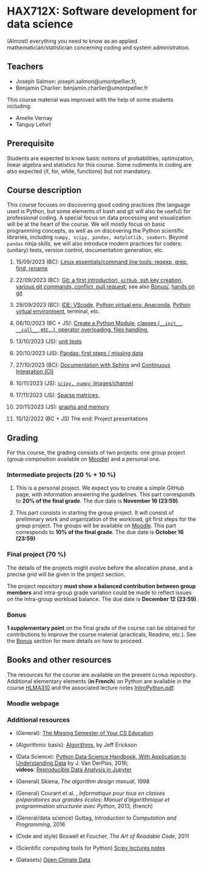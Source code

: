 # HAX712X: Software development for data science

(Almost) everything you need to know as an applied mathematician/statistician concerning coding and system administration.

## Teachers

- Joseph Salmon: joseph.salmon@umontpellier.fr,
- Benjamin Charlier: benjamin.charlier@umontpellier.fr

This course material was improved with the help of some students including:

- Amelie Vernay
- Tanguy Lefort


## Prerequisite

Students are expected to know basic notions of probabilities, optimization, linear algebra and statistics for this course.
Some rudiments in coding are also expected (if, for, while, functions) but not mandatory.

## Course description

This course focuses on discovering good coding practices (the language used is Python, but some elements of bash and git will also be useful) for professional coding.
A special focus on data processing and visualization will be at the heart of the course.
We will mostly focus on basic programming concepts, as well as on discovering the Python scientific libraries, including ```numpy, scipy, pandas, matplotlib, seaborn```.
Beyond `pandas` ninja skills, we will also introduce modern practices for coders: (unitary) tests, version control, documentation generation, etc.


1. 15/09/2023 (BC): [Linux essentials/command line tools: regexp, grep, find, rename](Courses/Bash/tp.qmd)

2. 22/09/2023 (BC): [Git: a first introduction, `github`, ssh key creation, various git commands, conflict, pull request](Courses/Git/tp.qmd); see also [Bonus/](Bonus/README.md), [hands on git](Courses/Git/tp.qmd)

3. 29/09/2023 (BC): [IDE: VScode](Courses/IDE/), [Python virtual env: Anaconda](Courses/Venv/tp.qmd), [Python virtual environment](Courses/Venv/tp.qmd), terminal, etc.

4. 06/10/2023 (BC + JS): [Create a Python Module](Courses/Python-modules/tp.qmd), [classes (`__init__`, `__call__`, etc...), operator overloading, files handling](Courses/Classes_n_Exceptions/tp.qmd),

5. 13/10/2023 (JS): [unit tests](Courses/Test/tp.qmd)

6. 20/10/2023 (JS): [Pandas: first steps / missing data](Courses/Pandas/tp.qmd)

7. 27/10/2023 (BC): [Documentation with Sphinx](Courses/Docs/tp.qmd) and  [Continuous Integration (CI)](Courses/CI/tp.qmd)

8. 10/11/2023 (JS): [`scipy, numpy`: Images/channel](Courses/ScipyNumpy/tp.qmd)

9. 17/11/2023 (JS): [Sparse matrices,](Courses/TimeMemory/tp.qmd) 

10. 20/11/2023 (JS): [graphs and memory](Courses/TimeMemory/tp.qmd)

11. 15/12/2022 (BC + JS) The end:  Project presentations


## Grading

For this course, the grading consists of two projects: one group project (group composition available on [Moodle](https://moodle.umontpellier.fr/course/view.php?id=22454)) and a personal one.

### Intermediate projects (20 % + 10 %)

1. This is a personal project. We expect you to create a simple GitHub page, with information answering the guidelines. This part corresponds to **20% of the final grade**. The due date is **November 16 (23:59)**.

2. This part consists in starting the group project. It will consist of preliminary work and organization of the workload, git first steps for the group project. The groups will be available on [Moodle](https://moodle.umontpellier.fr/course/view.php?id=22454r). This part corresponds to **10% of the final grade**. The due date is **October 16 (23:59)**

### Final project (70 %)

The details of the projects might evolve before the allocation phase, and a precise grid will be given in the project section.

The project repository **must show a balanced contribution between group members** and intra-group grade variation could be made to reflect issues on the intra-group workload balance.
The due date is **December 12 (23:59)**.

### Bonus

**1 supplementary point** on the final grade of the course can be obtained for contributions to improve the course material (practicals, Readme, etc.).
See the [Bonus](Bonus/) section for more details on how to proceed.



## Books and other resources

The resources for the course are available on the present `GitHub` repository. Additional elementary elements (**in French**) on Python are available in the course [HLMA310](http://josephsalmon.eu/HLMA310.html) and the associated lecture notes [IntroPython.pdf](http://josephsalmon.eu/enseignement/Montpellier/HLMA310/IntroPython.pdf).

### Moodle webpage



### Additional resources

- (General): [The Missing Semester of Your CS Education](https://missing.csail.mit.edu/)
- (Algorithmic basis): [Algorithms](https://jeffe.cs.illinois.edu/teaching/algorithms/#book), by Jeff Erickson
- (Data Science): [Python Data Science Handbook, With Application to Understanding Data](https://jakevdp.github.io/PythonDataScienceHandbook/) by J. Van DerPlas, 2016;<br>
 **videos**: [Reproducible Data Analysis in Jupyter](http://jakevdp.github.io/blog/2017/03/03/reproducible-data-analysis-in-jupyter/)
- (General) Skiena, *The algorithm design manual*, 1998
- (General) Courant et al. , *Informatique pour tous en classes préparatoires aux grandes écoles: Manuel d'algorithmique et programmation structurée avec Python*, 2013, (french)
- (General/data science) Guttag, *Introduction to Computation and Programming*,
2016

- (Code and style) Boswell et Foucher, *The Art of Readable Code*, 2011
- (Scientific computing tools for Python) [Scipy lectures notes](http://www.scipy-lectures.org/)
- (Datasets) [Open Climate Data](http://openclimatedata.net/)
